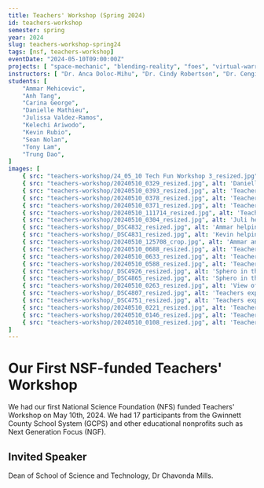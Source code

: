 ```yaml
---
title: Teachers' Workshop (Spring 2024)
id: teachers-workshop
semester: spring
year: 2024
slug: teachers-workshop-spring24
tags: [nsf, teachers-workshop]
eventDate: "2024-05-10T09:00:00Z"
projects: [ "space-mechanic", "blending-reality", "foes", "virtual-warriors" ]
instructors: [ "Dr. Anca Doloc-Mihu", "Dr. Cindy Robertson", "Dr. Cengiz Gunay", "Dr. Tirza Leader", "Dr. Xin Xu", "Dr. Wei Jin", "Dr. Rahaf Barakat" ]
students: [
    "Ammar Mehicevic",
    "Anh Tang",
    "Carina George",
    "Danielle Mathieu",
    "Julissa Valdez-Ramos",
    "Kelechi Ariwodo",
    "Kevin Rubio",
    "Sean Nolan",
    "Tony Lam",
    "Trung Dao",
]
images: [ 
    { src: "teachers-workshop/24_05_10 Tech Fun Workshop 3_resized.jpg", alt: 'Teachers hand-in-hand exploring conductivity while playing with Space Mechanic' },
    { src: "teachers-workshop/20240510_0329_resized.jpg", alt: 'Danielle, Kevin, and Ammar helping a teacher' },
    { src: "teachers-workshop/20240510_0393_resized.jpg", alt: 'Teachers exploring conductivity while playing with Space Mechanic' },
    { src: "teachers-workshop/20240510_0378_resized.jpg", alt: 'Teachers exploring conductivity while playing with Space Mechanic'},
    { src: "teachers-workshop/20240510_0371_resized.jpg", alt: 'Teachers exploring conductivity while playing with Space Mechanic'},
    { src: "teachers-workshop/20240510_111714_resized.jpg", alt: 'Teachers exploring conductivity while playing with Space Mechanic'},
    { src: "teachers-workshop/20240510_0304_resized.jpg", alt: 'Juli helping with Space Mechanic'},
    { src: "teachers-workshop/_DSC4832_resized.jpg", alt: 'Ammar helping with Space Mechanic'},
    { src: "teachers-workshop/_DSC4831_resized.jpg", alt: 'Kevin helping with Space Mechanic'},       
    { src: "teachers-workshop/20240510_125708_crop.jpg", alt: 'Ammar and Danielle with Spheros going through the Jedi maze'},
    { src: "teachers-workshop/20240510_0688_resized.jpg", alt: 'Teachers playing with Spheros going through the Jedi maze'},
    { src: "teachers-workshop/20240510_0633_resized.jpg", alt: 'Teachers playing with Spheros going through the Jedi maze'},
    { src: "teachers-workshop/20240510_0588_resized.jpg", alt: 'Teachers playing with Spheros going through the Jedi maze'},
    { src: "teachers-workshop/_DSC4926_resized.jpg", alt: 'Sphero in the palm of a teacher'},
    { src: "teachers-workshop/_DSC4865_resized.jpg", alt: 'Sphero in the palm of a teacher'},
    { src: "teachers-workshop/20240510_0263_resized.jpg", alt: 'View of the room'},
    { src: "teachers-workshop/_DSC4807_resized.jpg", alt: 'Teachers exploring conductivity while playing with Space Mechanic'},
    { src: "teachers-workshop/_DSC4751_resized.jpg", alt: 'Teachers exploring conductivity while playing with Space Mechanic'},
    { src: "teachers-workshop/20240510_0221_resized.jpg", alt: 'Teachers exploring conductivity while playing with Space Mechanic'},
    { src: "teachers-workshop/20240510_0146_resized.jpg", alt: 'Teachers exploring conductivity while playing with Space Mechanic'},
    { src: "teachers-workshop/20240510_0108_resized.jpg", alt: 'Teachers exploring conductivity while playing with Space Mechanic'},
]
---
```




# Our First NSF-funded Teachers' Workshop

We had our first National Science Foundation (NFS) funded Teachers' Workshop on 
May 10th, 2024. We had 17 participants from the Gwinnett County School System
 (GCPS) and other educational nonprofits such as Next Generation Focus (NGF).

<Photo src={group_1.src} alt="Group photo on the library stairs"/>  

## Invited Speaker

Dean of School of Science and Technology, Dr Chavonda Mills.

<Photo src={cmills.src} alt="Dean of School of Science and Technology, Dr Chavonda Mills."/>  

